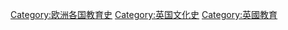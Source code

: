 [[Category:欧洲各国教育史|Category:欧洲各国教育史]]
[[Category:英国文化史|Category:英国文化史]]
[[Category:英國教育|Category:英國教育]]